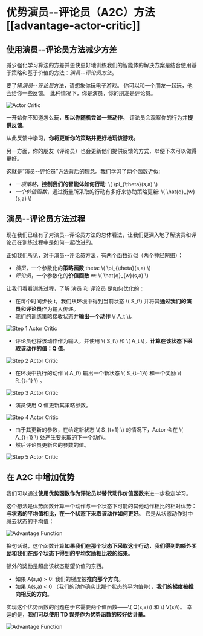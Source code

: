 # 优势演员--评论员（A2C）方法[[advantage-actor-critic]]

## 使用演员--评论员方法减少方差

减少强化学习算法的方差并更快更好地训练我们的智能体的解决方案是结合使用基于策略和基于价值的方法：*演员--评论员方法*。

要了解*演员--评论员*方法，请想象你玩电子游戏。 你可以和一个朋友一起玩，他会给你一些反馈。 此种情况下，你是演员，你的朋友是评论员。

<img src="https://huggingface.co/datasets/huggingface-deep-rl-course/course-images/resolve/main/en/unit8/ac.jpg" alt="Actor Critic"/>

一开始你不知道怎么玩，**所以你随机尝试一些动作**。 评论员会观察你的行为并**提供反馈**。

从此反馈中学习，**你将更新你的策略并更好地玩该游戏。**

另一方面，你的朋友（评论员）也会更新他们提供反馈的方式，以便下次可以做得更好。

这就是“演员--评论员”方法背后的理念。我们学习了两个函数近似:

- *一项策略*，**控制我们的智能体如何行动**: \\( \pi_{\theta}(s,a) \\)
- *一个价值函数*，通过衡量所采取的行动有多好来协助策略更新: \\( \hat{q}_{w}(s,a) \\)

## 演员--评论员方法过程

现在我们已经有了对演员--评论员方法的总体看法，让我们更深入地了解演员和评论员在训练过程中是如何一起改进的。

正如我们所见，对于演员--评论员方法，有两个函数近似（两个神经网络）：

- *演员*，一个参数化的**策略函数** theta: \\( \pi_{\theta}(s,a) \\)
- *评论员*，一个参数化的**价值函数** w: \\( \hat{q}_{w}(s,a) \\)

让我们看看训练过程，了解 演员 和 评论员 是如何优化的：

- 在每个时间步长 t，我们从环境中得到当前状态 \\( S_t\\) 并将其**通过我们的演员和评论员**作为输入传递。
- 我们的训练策略接收状态并**输出一个动作** \\( A_t \\)。

<img src="https://huggingface.co/datasets/huggingface-deep-rl-course/course-images/resolve/main/en/unit8/step1.jpg" alt="Step 1 Actor Critic"/>

- 评论员也将该动作作为输入，并使用 \\( S_t\\) 和 \\( A_t \\)，**计算在该状态下采取该动作的值：Q 值**。

<img src="https://huggingface.co/datasets/huggingface-deep-rl-course/course-images/resolve/main/en/unit8/step2.jpg" alt="Step 2 Actor Critic"/>

- 在环境中执行的动作 \\( A_t\\) 输出一个新状态 \\( S_{t+1}\\) 和一个奖励 \\( R_{t+1} \\) 。

<img src="https://huggingface.co/datasets/huggingface-deep-rl-course/course-images/resolve/main/en/unit8/step3.jpg" alt="Step 3 Actor Critic"/>

- 演员使用 Q 值更新其策略参数。

<img src="https://huggingface.co/datasets/huggingface-deep-rl-course/course-images/resolve/main/en/unit8/step4.jpg" alt="Step 4 Actor Critic"/>

- 由于其更新的参数，在给定新状态 \\( S_{t+1} \\) 的情况下，Actor 会在 \\( A_{t+1} \\) 处产生要采取的下一个动作。
- 然后评论员更新它的参数的值。

<img src="https://huggingface.co/datasets/huggingface-deep-rl-course/course-images/resolve/main/en/unit8/step5.jpg" alt="Step 5 Actor Critic"/>

## 在 A2C 中增加优势

我们可以通过**使用优势函数作为评论员以替代动作价值函数**来进一步稳定学习。

这个想法是优势函数计算一个动作与一个状态下可能的其他动作相比的相对优势：**与状态的平均值相比，在一个状态下采取该动作如何更好**。 它是从状态动作对中减去状态的平均值：

<img src="https://huggingface.co/datasets/huggingface-deep-rl-course/course-images/resolve/main/en/unit8/advantage1.jpg" alt="Advantage Function"/>

换句话说，这个函数计算**如果我们在那个状态下采取这个行动，我们得到的额外奖励和我们在那个状态下得到的平均奖励相比较的结果**。

额外的奖励是超出该状态期望价值的东西。

- 如果 A(s,a) > 0: 我们的梯度被**推向那个方向**。
- 如果 A(s,a) < 0 （我们的动作确实比那个状态的平均值差），**我们的梯度被推向相反的方向**。

实现这个优势函数的问题在于它需要两个值函数——\\( Q(s,a)\\) 和 \\( V(s)\\)。 幸运的是，**我们可以使用 TD 误差作为优势函数的较好估计量。**

<img src="https://huggingface.co/datasets/huggingface-deep-rl-course/course-images/resolve/main/en/unit8/advantage2.jpg" alt="Advantage Function"/>